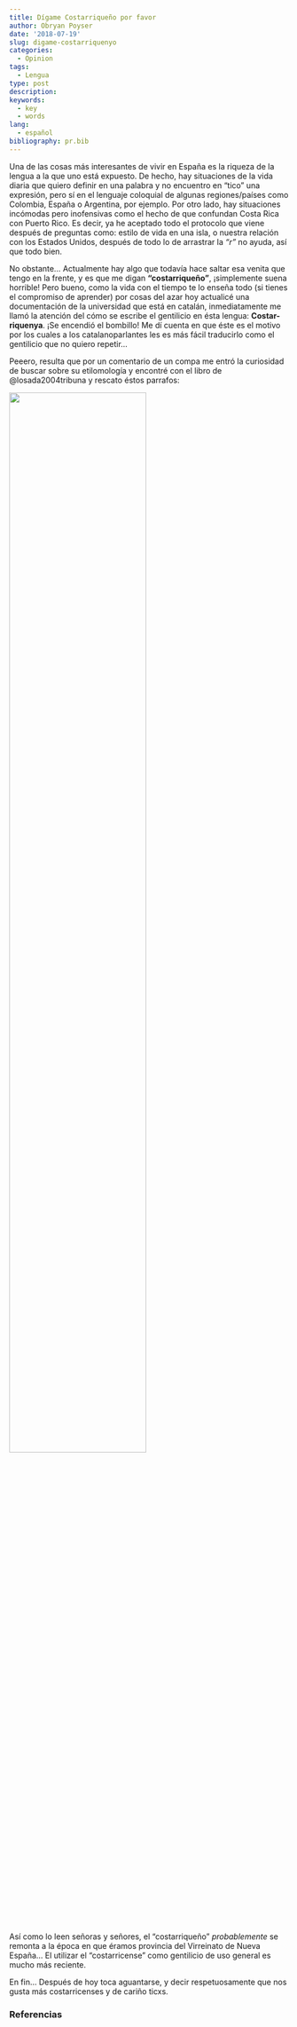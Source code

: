 ```yaml
---
title: Dígame Costarriqueño por favor
author: Obryan Poyser
date: '2018-07-19'
slug: digame-costarriquenyo
categories:
  - Opinion
tags:
  - Lengua
type: post
description:
keywords:
  - key
  - words
lang:
  - español
bibliography: pr.bib
---
```


Una de las cosas más interesantes de vivir en España es la riqueza de la lengua a la que uno está expuesto. De hecho, hay situaciones de la vida diaria que quiero definir en una palabra y no encuentro en "tico" una expresión, pero sí en el lenguaje coloquial de algunas regiones/países como Colombia, España o Argentina, por ejemplo. Por otro lado, hay situaciones incómodas pero inofensivas como el hecho de que confundan Costa Rica con Puerto Rico. Es decir, ya he aceptado todo el protocolo que viene después de preguntas como: estilo de vida en una isla, o nuestra relación con los Estados Unidos, después de todo lo de arrastrar la *"r"* no ayuda, así que todo bien.

No obstante... Actualmente hay algo que todavía hace saltar esa venita que tengo en la frente, y es que me digan **"costarriqueño"**, ¡simplemente suena horrible! Pero bueno, como la vida con el tiempo te lo enseña todo (si tienes el compromiso de aprender) por cosas del azar hoy actualicé una documentación de la universidad que está en catalán, inmediatamente me llamó la atención del cómo se escribe el gentilicio en ésta lengua: **Costar-riquenya**. ¡Se encendió el bombillo! Me dí cuenta en que éste es el motivo por los cuales a los catalanoparlantes les es más fácil traducirlo como el gentilicio que no quiero repetir...

Peeero, resulta que por un comentario de un compa me entró la curiosidad de buscar sobre su etilomología y encontré con el libro de @losada2004tribuna y rescato éstos parrafos:

![](/img/costariquenyo.jpg){width=70%}

\newline
\newline
\


Así como lo leen señoras y señores, el "costarriqueño" *probablemente* se remonta a la época en que éramos provincia del Virreinato de Nueva España... El utilizar el "costarricense" como gentilicio de uso general es mucho más reciente.

En fin... Después de hoy toca aguantarse, y decir respetuosamente que nos gusta más costarricenses y de cariño ticxs.


### Referencias
